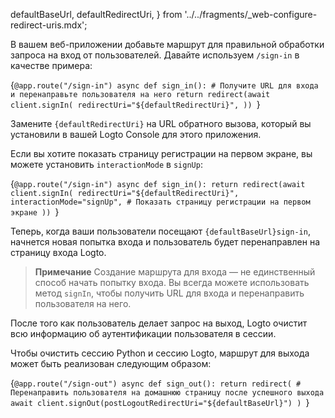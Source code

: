 
  defaultBaseUrl,
  defaultRedirectUri,
} from '../../fragments/_web-configure-redirect-uris.mdx';

В вашем веб-приложении добавьте маршрут для правильной обработки запроса на вход от пользователей. Давайте используем `/sign-in` в качестве примера:

<CodeBlock language="python" title="flask.py">{`@app.route("/sign-in")
async def sign_in():
    # Получите URL для входа и перенаправьте пользователя на него
    return redirect(await client.signIn(
        redirectUri="${defaultRedirectUri}",
    ))
`}</CodeBlock>

Замените <code>{defaultRedirectUri}</code> на URL обратного вызова, который вы установили в вашей Logto Console для этого приложения.

Если вы хотите показать страницу регистрации на первом экране, вы можете установить `interactionMode` в `signUp`:

<CodeBlock language="python" title="flask.py">{`@app.route("/sign-in")
async def sign_in():
    return redirect(await client.signIn(
        redirectUri="${defaultRedirectUri}",
        interactionMode="signUp", # Показать страницу регистрации на первом экране
    ))
`}</CodeBlock>

Теперь, когда ваши пользователи посещают <code>{defaultBaseUrl}sign-in</code>, начнется новая попытка входа и пользователь будет перенаправлен на страницу входа Logto.

> **Примечание**
> Создание маршрута для входа — не единственный способ начать попытку входа. Вы всегда можете использовать метод `signIn`, чтобы получить URL для входа и перенаправить пользователя на него.

После того как пользователь делает запрос на выход, Logto очистит всю информацию об аутентификации пользователя в сессии.

Чтобы очистить сессию Python и сессию Logto, маршрут для выхода может быть реализован следующим образом:

<CodeBlock language="python" title="flask.py">{`@app.route("/sign-out")
async def sign_out():
    return redirect(
        # Перенаправить пользователя на домашнюю страницу после успешного выхода
        await client.signOut(postLogoutRedirectUri="${defaultBaseUrl}")
    )
`}</CodeBlock>
